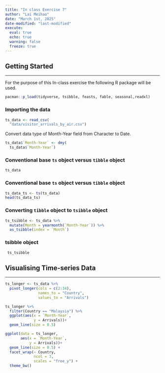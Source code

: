 ```yaml
---
title: "In class Exercise 7"
author: "Lai Meihao"
date: "March 1st, 2025"
date-modified: "last-modified"
execute: 
  eval: true
  echo: true
  warning: false
  freeze: true
---
```


## **Getting Started**

------------------------------------------------------------------------

For the purpose of this In-class exercise the following R package will be used.

```r
pacman::p_load(tidyverse, tsibble, feasts, fable, seasonal,readxl)
```

### **Importing the data**

```r
ts_data <- read_csv(
  "data/visitor_arrivals_by_air.csv")
```

Convert data type of Month-Year field from Character to Date.

```r
ts_data$`Month-Year` <- dmy(
  ts_data$`Month-Year`)
```

### **Conventional base `ts` object versus `tibble` object**

```r
ts_data
```

### **Conventional base `ts` object versus `tibble` object**

```r
ts_data_ts <- ts(ts_data)       
head(ts_data_ts)
```

### **Converting `tibble` object to `tsibble` object**

```r
ts_tsibble <- ts_data %>%
  mutate(Month = yearmonth(`Month-Year`)) %>%
  as_tsibble(index = `Month`)
```

###  **tsibble object**

```r
 ts_tsibble
```

## **Visualising Time-series Data**

------------------------------------------------------------------------

```r
ts_longer <- ts_data %>%
  pivot_longer(cols = c(2:34),
               names_to = "Country",
               values_to = "Arrivals")
```

```r
ts_longer %>%
  filter(Country == "Malaysia") %>%
  ggplot(aes(x = `Month-Year`, 
             y = Arrivals))+
  geom_line(size = 0.5)
```

```r
ggplot(data = ts_longer, 
       aes(x = `Month-Year`, 
           y = Arrivals))+
  geom_line(size = 0.5) +
  facet_wrap(~ Country,
             ncol = 3,
             scales = "free_y") +
  theme_bw()
```
